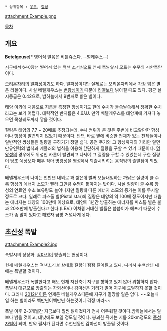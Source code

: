  * 상위항목 : [[우주]], [[항성]]

attachment:Example.png

[[목차]]

== 개요 ==

'''Betelgeuse'''[* 영어식 발음은 비틀쥬스다. --벌레주스--]

[[지구]]에서 640광년 떨어져 있는 [[적색 초거성]]으로 언제 폭발할지 모르는 우주의 시한폭탄이다.

[[오리온자리]]의 [[알파성]]이기도 하다. 알파성이지만 실제로는 오리온자리에서 가장 밝은 별은 리겔이다. 사실 베텔게우스는 [[변광성]]이기 때문에 [[리겔]]보다 밝아질 때도 있다. 평균 실시등급은 0.42으로, 밤하늘에서 9번째로 밝은 별이다.

태양 이외에 처음으로 지름을 측정한 항성이기도 한데 수치가 들쑥날쑥해서 정확한 수치라고는 보기 어렵다. 대략적인 반지름은 4.6AU. 만약 베텔게우스를 태양계에 가져다 놓으면 목성궤도까지 닿을 것이다.

질량은 태양의 7.7 ~ 20배로 추정되는데, 수치 범위가 큰 것은 주변에 비교할만한 항성이나 행성이 발견되지 않았기 때문이다. 반면, 바로 옆에 비슷한 천체가 있는 천체들이나 일반적인 쌍성들은 질량을 구하기가 정말 쉽다. 공전 주기와 그 항성까지의 거리만 알면 만유인력의 법칙과 케플러의 법칙을 이용해 간단하게 질량을 구할 수 있기 때문이다. [[명왕성]]의 경우에도 위성인 카론이 발견되고 나서야 그 질량을 구할 수 있었는데 구한 질량이 당초 예상보다 매우 작아 명왕성을 행성에서 퇴출시키려는 움직임의 출발점이 되었다.

베텔게우스의 나이는 천만년 내외로 꽤 짧은데 벌써 오늘내일하는 까닭은 질량이 클 수록 항성의 에너지 소모가 빨라 그만큼 수명이 짧아지는 탓이다. 사실 질량이 클 수록 항성의 연료인 수소 보유량도 늘어나지만 질량에 따른  에너지 소모의 증가는 이를 무시할 정도로 크다. 일례로 피스톨 별(Pistol star)의 질량은 태양의 약 100배 정도이지만 내뿜는 에너지는 태양의 100만배 이상으로, 태양이 1년간 방출하는 에너지를 피스톨 별은 불과 20초만에 방출한다고 한다.(LBV.) 이처럼 거대한 별들은 씀씀이가 헤프기 때문에 수소가 좀 많이 있다고 해봤자 금방 거덜나게 된다. 


== [[초신성]] 폭발 ==
attachment:Example2.jpg

폭발시의 상상화. [[감마선]]이 방출되는 현상이다.

현재 베텔게우스는 적색초거성 상태로 질량이 점점 줄어들고 있다. 따라서 수백만년 내에는 폭발할 것이다. 

베텔게우스가 폭발한다고 해도 현재 자전축이 지구를 향하고 있지 않아 위험하지 않다. 폭발시 대규모로 방출되는 자외선이나 감마선은 거리가 멀어 지구에 도달하지 못할 것이다. 그러니 [[2012년/지구멸망설|2012년]]이든 언제든 베텔게우스때문에 지구가 멸망할 일은 없다. ~~오늘내일 하는 별이라도 백만년이백만년 하는것이니 걱정 마라~~

폭발 이후 2-3개월간 지금보다 훨씬 밝아졌다가 점차 어두워질 것이다.밤하늘에서는 달보다 밝을 것이고, 대낮에도 보일 정도일 것이다. 붕괴한 뒤에는 지름 20km정도의 [[중성자별]]이 되며, 만약 펄서가 된다면 수천년동안 감마선이 방출될 것이다.
